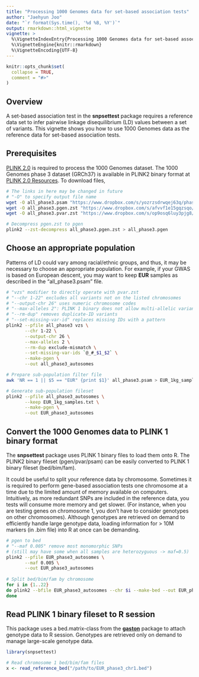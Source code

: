 ```yaml
---
title: "Processing 1000 Genomes data for set-based association tests"
author: "Jaehyun Joo"
date: "`r format(Sys.time(), '%d %B, %Y')`"
output: rmarkdown::html_vignette
vignette: >
  %\VignetteIndexEntry{Processing 1000 Genomes data for set-based association tests}
  %\VignetteEngine{knitr::rmarkdown}
  %\VignetteEncoding{UTF-8}
---
```


```r
knitr::opts_chunk$set(
  collapse = TRUE,
  comment = "#>"
)
```

## Overview

A set-based association test in the **snpsettest** package requires a reference
data set to infer pairwise linkage disequilibrium (LD) values between a set of
variants. This vignette shows you how to use 1000 Genomes data as the reference
data for set-based association tests.

## Prerequisites

[PLINK 2.0](https://www.cog-genomics.org/plink/2.0/) is required to process the
1000 Genomes dataset. The 1000 Genomes phase 3 dataset (GRCh37) is available in
PLINK2 binary format at [PLINK 2.0
Resources](https://www.cog-genomics.org/plink/2.0/resources#1kg_phase3). To download files, 

```bash
# The links in here may be changed in future
# "-O" to specify output file name
wget -O all_phase3.psam "https://www.dropbox.com/s/yozrzsdrwqej63q/phase3_corrected.psam?dl=1"
wget -O all_phase3.pgen.zst "https://www.dropbox.com/s/afvvf1e15gqzsqo/all_phase3.pgen.zst?dl=1"
wget -O all_phase3.pvar.zst "https://www.dropbox.com/s/op9osq6luy3pjg8/all_phase3.pvar.zst?dl=1"

# Decompress pgen.zst to pgen
plink2 --zst-decompress all_phase3.pgen.zst > all_phase3.pgen
```

## Choose an appropriate population

Patterns of LD could vary among racial/ethnic groups, and thus, it may be
necessary to choose an appropriate population. For example, if your GWAS is
based on European descent, you may want to keep **EUR** samples as described in
the "all_phase3.psam" file.

```bash
# "vzs" modifier to directly operate with pvar.zst
# "--chr 1-22" excludes all variants not on the listed chromosomes
# "--output-chr 26" uses numeric chromosome codes
# "--max-alleles 2": PLINK 1 binary does not allow multi-allelic variants
# "--rm-dup" removes duplicate-ID variants
# "--set-missing-var-id" replaces missing IDs with a pattern
plink2 --pfile all_phase3 vzs \
       --chr 1-22 \
       --output-chr 26 \
       --max-alleles 2 \
       --rm-dup exclude-mismatch \
       --set-missing-var-ids `@_#_$1_$2` \
       --make-pgen \
       --out all_phase3_autosomes

# Prepare sub-population filter file
awk 'NR == 1 || $5 == "EUR" {print $1}' all_phase3.psam > EUR_1kg_samples.txt

# Generate sub-population fileset
plink2 --pfile all_phase3_autosomes \
       --keep EUR_1kg_samples.txt \
       --make-pgen \
       --out EUR_phase3_autosomes
```

## Convert the 1000 Genomes data to PLINK 1 binary format

The **snpsettest** package uses PLINK 1 binary files to load them onto R. The
PLINK2 binary fileset (pgen/pvar/psam) can be easily converted to PLINK 1 binary
fileset (bed/bim/fam).

It could be useful to split your reference data by chromosome. Sometimes it is
required to perform gene-based association tests one chromosome at a time due to
the limited amount of memory available on computers. Intuitively, as more
redundant SNPs are included in the reference data, you tests will consume more
memory and get slower. (For instance, when you are testing genes on chromosome
1, you don't have to consider genotypes on other chromosomes). Although
genotypes are retrieved on demand to efficiently handle large genotype data,
loading information for > 10M markers (in .bim file) into R at once can be
demanding.

```bash
# pgen to bed
# "--maf 0.005" remove most monomorphic SNPs 
# (still may have some when all samples are heterozyguous -> maf=0.5)
plink2 --pfile EUR_phase3_autosomes \
       --maf 0.005 \
       --out EUR_phase3_autosomes
       
# Split bed/bim/fam by chromosome
for i in {1..22}
do plink2 --bfile EUR_phase3_autosomes --chr $i --make-bed --out EUR_phase_chr$i
done
```

## Read PLINK 1 binary fileset to R session

This package uses a bed.matrix-class from the
[**gaston**](https://CRAN.R-project.org/package=gaston) package to attach
genotype data to R session. Genotypes are retrieved only on demand to manage
large-scale genotype data.

```r
library(snpsettest)

# Read chromosome 1 bed/bim/fam files
x <- read_reference_bed("/path/to/EUR_phase3_chr1.bed")
```
